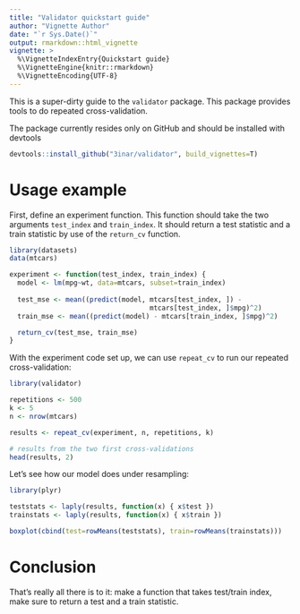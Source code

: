 ```yaml
---
title: "Validator quickstart guide"
author: "Vignette Author"
date: "`r Sys.Date()`"
output: rmarkdown::html_vignette
vignette: >
  %\VignetteIndexEntry{Quickstart guide}
  %\VignetteEngine{knitr::rmarkdown}
  %\VignetteEncoding{UTF-8}
---
```


This is a super-dirty guide to the `validator` package. This package provides
tools to do repeated cross-validation.

The package currently resides only on GitHub and should be installed with devtools
```r
devtools::install_github("3inar/validator", build_vignettes=T)
```

# Usage example
First, define an experiment function. This function should take the two arguments
`test_index` and `train_index`. It should return a test statistic and a train statistic by use of the `return_cv` function.
```r
library(datasets)
data(mtcars)

experiment <- function(test_index, train_index) {
  model <- lm(mpg~wt, data=mtcars, subset=train_index)
  
  test_mse <- mean((predict(model, mtcars[test_index, ]) - 
                                   mtcars[test_index, ]$mpg)^2)
  train_mse <- mean((predict(model) - mtcars[train_index, ]$mpg)^2)

  return_cv(test_mse, train_mse)
}
```

With the experiment code set up, we can use `repeat_cv` to run our repeated cross-validation:
```r
library(validator)

repetitions <- 500
k <- 5
n <- nrow(mtcars)

results <- repeat_cv(experiment, n, repetitions, k)

# results from the two first cross-validations
head(results, 2)
```

Let's see how our model does under resampling:
```r
library(plyr)

teststats <- laply(results, function(x) { x$test })
trainstats <- laply(results, function(x) { x$train })

boxplot(cbind(test=rowMeans(teststats), train=rowMeans(trainstats)))
```

# Conclusion
That's really all there is to it: make a function that takes test/train index, 
make sure to return a test and a train statistic.
